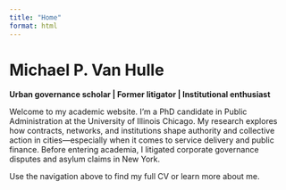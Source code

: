 ```yaml
---
title: "Home"
format: html
---
```


# Michael P. Van Hulle

**Urban governance scholar | Former litigator | Institutional enthusiast**

Welcome to my academic website. I'm a PhD candidate in Public Administration at the University of Illinois Chicago. My research explores how contracts, networks, and institutions shape authority and collective action in cities—especially when it comes to service delivery and public finance. Before entering academia, I litigated corporate governance disputes and asylum claims in New York.

Use the navigation above to find my full CV or learn more about me.
